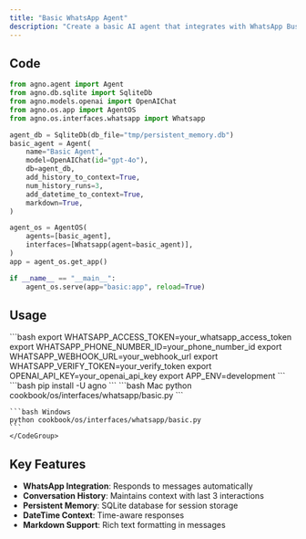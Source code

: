 ```yaml
---
title: "Basic WhatsApp Agent"
description: "Create a basic AI agent that integrates with WhatsApp Business API"
---
```


## Code

```python cookbook/os/interfaces/whatsapp/basic.py
from agno.agent import Agent
from agno.db.sqlite import SqliteDb
from agno.models.openai import OpenAIChat
from agno.os.app import AgentOS
from agno.os.interfaces.whatsapp import Whatsapp

agent_db = SqliteDb(db_file="tmp/persistent_memory.db")
basic_agent = Agent(
    name="Basic Agent",
    model=OpenAIChat(id="gpt-4o"),
    db=agent_db,
    add_history_to_context=True,
    num_history_runs=3,
    add_datetime_to_context=True,
    markdown=True,
)

agent_os = AgentOS(
    agents=[basic_agent],
    interfaces=[Whatsapp(agent=basic_agent)],
)
app = agent_os.get_app()

if __name__ == "__main__":
    agent_os.serve(app="basic:app", reload=True)
```

## Usage

<Steps>
  <Snippet file="create-venv-step.mdx" />

  <Step title="Set Environment Variables">
    ```bash
    export WHATSAPP_ACCESS_TOKEN=your_whatsapp_access_token
    export WHATSAPP_PHONE_NUMBER_ID=your_phone_number_id
    export WHATSAPP_WEBHOOK_URL=your_webhook_url
    export WHATSAPP_VERIFY_TOKEN=your_verify_token
    export OPENAI_API_KEY=your_openai_api_key
    export APP_ENV=development
    ```
  </Step>

  <Step title="Install libraries">
    ```bash
    pip install -U agno
    ```
  </Step>

  <Step title="Run Example">
    <CodeGroup>
    ```bash Mac
    python cookbook/os/interfaces/whatsapp/basic.py
    ```

    ```bash Windows
    python cookbook/os/interfaces/whatsapp/basic.py
    ```
    </CodeGroup>
  </Step>
</Steps>

## Key Features

- **WhatsApp Integration**: Responds to messages automatically  
- **Conversation History**: Maintains context with last 3 interactions
- **Persistent Memory**: SQLite database for session storage
- **DateTime Context**: Time-aware responses
- **Markdown Support**: Rich text formatting in messages

